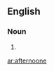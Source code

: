 ==English==

===Noun===
{{en-noun}}

# {{obsolete spelling of|afternoon|lang=en}}

[[ar:afternoone]]